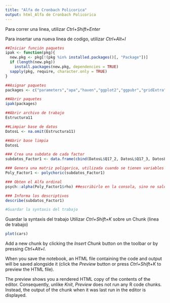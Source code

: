 ```yaml
---
title: "Alfa de Cronbach Policorica"
output: html_Alfa de Cronbach Policorica
---
```



Para correr una linea, utilizar *Ctrl+Shift+Enter*

Para insertar una nueva linea de codigo, utilizar *Ctrl+Alt+I*

```r
##Iniciar función paquetes
ipak <- function(pkg){
  new.pkg <- pkg[!(pkg %in% installed.packages()[, "Package"])]
  if (length(new.pkg)) 
    install.packages(new.pkg, dependencies = TRUE)
  sapply(pkg, require, character.only = TRUE)
}
```


```r
##Asignar paquetes
packages <- c("parameters","apa","haven","ggplot2","ggpubr","gridExtra","apaTables", "reshape", "GPArotation", "mvtnorm", "psych", "psychometric", "lavaan", "nFactors", "semPlot", "lavaan", "MVN", "semTools")

```


```r
##Abrir paquetes
ipak(packages)
```


```r
##Abrir archivo de trabajo
Estructura11
```


```r
##Limpiar base de datos
DatosL <- na.omit(Estructura11)
```


```r
##Abrir base limpia
DatosL
```


```r
### Crea una subdata de cada factor
subdatos_Factor1 <- data.frame(cbind(DatosL$Q17_2, DatosL$Q17_3, DatosL$Q17_4, DatosL$Q17_1, DatosL$Q17_9, DatosL$Q17_7))

```


```r
### Genera una matriz poligorica, utilizada cuando se tienen variables ordinales
Poly_Factor1 <- polychoric(subdatos_Factor1)
```


```r
### Obten el Alfa ordinal
psych::alpha(Poly_Factor1$rho) ##escribirlo en la consola, sino no saldrá
```

```r
### Informa los descriptivos
describe(subdatos_Factor1)
```


```r
#Guardar la syntaxis del trabajo

```


Guardar la syntaxis del trabajo
Utilizar *Ctrl+Shift+K* sobre un Chunk (linea de trabajo)


```r
plot(cars)
```

Add a new chunk by clicking the *Insert Chunk* button on the toolbar or by pressing *Ctrl+Alt+I*.

When you save the notebook, an HTML file containing the code and output will be saved alongside it (click the *Preview* button or press *Ctrl+Shift+K* to preview the HTML file).

The preview shows you a rendered HTML copy of the contents of the editor. Consequently, unlike *Knit*, *Preview* does not run any R code chunks. Instead, the output of the chunk when it was last run in the editor is displayed.
